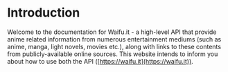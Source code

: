 # Introduction

Welcome to the documentation for Waifu.it - a high-level API that provide anime related information from numerous 
entertainment mediums (such as anime, manga, light novels, movies etc.), along with links to these contents from publicly-available online 
sources. This website intends to inform you about how to use both the API ([https://waifu.it](https://waifu.it)).